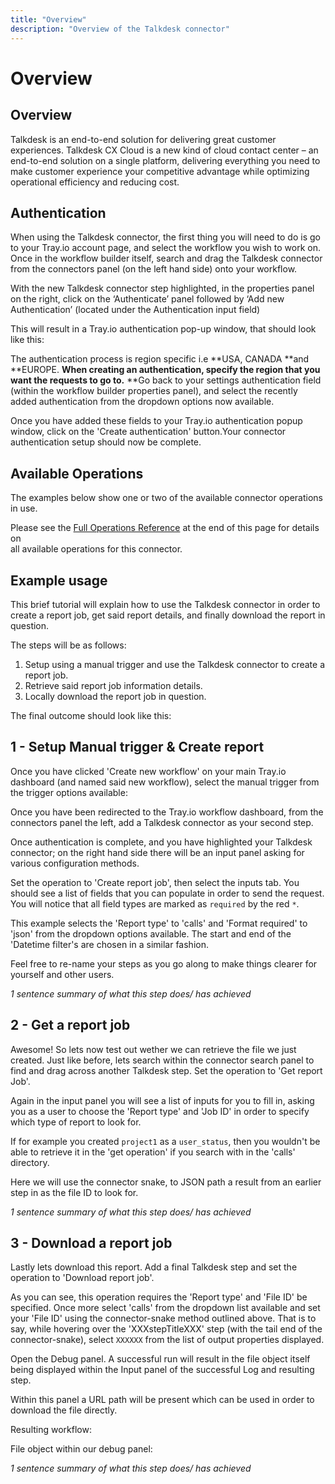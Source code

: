 ```yaml
---
title: "Overview"
description: "Overview of the Talkdesk connector"
---
```


# Overview

## Overview

Talkdesk is an end-to-end solution for delivering great customer experiences. Talkdesk CX Cloud is a new kind of cloud contact center – an end-to-end solution on a single platform, delivering everything you need to make customer experience your competitive advantage while optimizing operational efficiency and reducing cost.

## Authentication

When using the Talkdesk connector, the first thing you will need to do is go to your Tray.io account page, and select the workflow you wish to work on. Once in the workflow builder itself, search and drag the Talkdesk connector from the connectors panel (on the left hand side) onto your workflow.

With the new Talkdesk connector step highlighted, in the properties panel on the right, click on the ‘Authenticate’ panel followed by ‘Add new Authentication’ (located under the Authentication input field)

This will result in a Tray.io authentication pop-up window, that should look like this:<br/>

The authentication process is region specific i.e **USA, CANADA **and **EUROPE. **When creating an authentication, specify the region that you want the requests to go to.** **Go back to your settings authentication field (within the workflow builder properties panel), and select the recently added authentication from the dropdown options now available.

Once you have added these fields to your Tray.io authentication popup window, click on the 'Create authentication' button.Your connector authentication setup should now be complete.

## Available Operations

The examples below show one or two of the available connector operations in use.

Please see the [Full Operations Reference](#operationsFull) at the end of this page for details on<br/>all available operations for this connector.

## Example usage

This brief tutorial will explain how to use the Talkdesk connector in order to create a report job, get said report details, and finally download the report in question.

The steps will be as follows:

1. Setup using a manual trigger and use the Talkdesk connector to create a report job.
2. Retrieve said report job information details.
3. Locally download the report job in question.

The final outcome should look like this:

## 1 - Setup Manual trigger & Create report

Once you have clicked 'Create new workflow' on your main Tray.io dashboard (and named said new workflow), select the manual trigger from the trigger options available:

Once you have been redirected to the Tray.io workflow dashboard, from the connectors panel the left, add a Talkdesk connector as your second step.

Once authentication is complete, and you have highlighted your Talkdesk connector; on the right hand side there will be an input panel asking for various configuration methods.

Set the operation to 'Create report job', then select the inputs tab. You should see a list of fields that you can populate in order to send the request. You will notice that all field types are marked as `required` by the red `*`.

This example selects the 'Report type' to 'calls' and 'Format required' to 'json' from the dropdown options available. The start and end of the 'Datetime filter's are chosen in a similar fashion.

Feel free to re-name your steps as you go along to make things clearer for yourself and other users.

*1 sentence summary of what this step does/ has achieved*

## 2 - Get a report job

Awesome! So lets now test out wether we can retrieve the file we just created. Just like before, lets search within the connector search panel to find and drag across another Talkdesk step. Set the operation to 'Get report Job'.

Again in the input panel you will see a list of inputs for you to fill in, asking you as a user to choose the 'Report type' and 'Job ID' in order to specify which type of report to look for.

If for example you created `project1` as a `user_status`, then you wouldn't be able to retrieve it in the 'get operation' if you search with in the 'calls' directory.

Here we will use the connector snake, to JSON path a result from an earlier step in as the file ID to look for.

*1 sentence summary of what this step does/ has achieved*

## 3 - Download a report job

Lastly lets download this report. Add a final Talkdesk step and set the operation to 'Download report job'.

As you can see, this operation requires the 'Report type' and 'File ID' be specified. Once more select 'calls' from the dropdown list available and set your 'File ID' using the connector-snake method outlined above. That is to say, while hovering over the 'XXXstepTitleXXX' step (with the tail end of the connector-snake), select `XXXXXX` from the list of output properties displayed.

Open the Debug panel. A successful run will result in the file object itself being displayed within the Input panel of the successful Log and resulting step.

Within this panel a URL path will be present which can be used in order to download the file directly.

Resulting workflow:

File object within our debug panel:

*1 sentence summary of what this step does/ has achieved*
